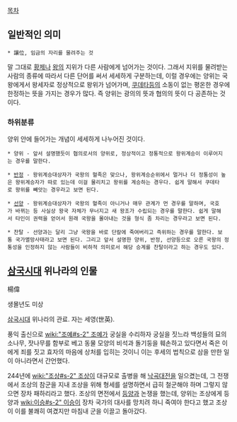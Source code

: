 [[목차]]
== 일반적인 의미 ==
 * 讓位, 임금의 자리를 물려주는 것

말 그대로 [[황제]]나 [[왕]]의 지위가 다른 사람에게 넘어가는 것이다. 그래서 지위를 물려받는 사람의 종류에 따라서 다른 단어를 써서 세세하게 구분하는데, 이럴 경우에는 양위는 국왕에게서 왕세자로 정상적으로 왕위가 넘어가며, [[쿠데타]]등의 소동이 없는 평온한 경우에 한정하는 뜻을 가지는 경우가 많다. 즉 양위는 광의의 뜻과 협의의 뜻이 다 공존하는 것이다.

=== 하위분류 ===
양위 안에 들어가는 개념이 세세하게 나누어진 것이다.

 * 양위 - 앞서 설명했듯이 협의로서의 양위로, 정상적이고 정통적으로 왕위계승이 이루어지는 경우를 말한다.

 * [[반정]] - 왕위계승대상자가 국왕의 혈족은 맞으나, 왕위계승순위에서 멀거나 더 정통성이 높은 왕위계승자가 따로 있는데 이걸 물리치고 왕위를 계승하는 경우다. 쉽게 말해서 쿠데타로 왕위를 빼앗는 경우라고 보면 된다.

 * [[선양]] - 왕위계승대상자가 국왕의 혈족이 아니거나 매우 관계가 먼 경우를 말하며, 국호가 바뀌는 등 사실상 왕국 자체가 무너지고 새 왕조가 수립되는 경우를 말한다. 쉽게 말해서 타인이 권력을 얻어서 원래 국왕을 몰아내는 것을 형식 좀 차리는 경우라고 보면 된다.

 * 찬탈 - 선양과는 달리 그냥 국왕을 바로 단칼에 죽여버리고 즉위하는 경우를 말한다. 보통 국가멸망사태라고 보면 된다. 그리고 앞서 설명한 양위, 반정, 선양등으로 오른 국왕의 정통성을 인정하지 않는 사람들이 비하적 의미로서 해당 승계를 찬탈이라고 하는 경우도 있다.

== [[삼국시대(중국)|삼국시대]] 위나라의 인물 ==
楊偉

생몰년도 미상

[[삼국시대(중국)|삼국시대]] 위나라의 관료. 자는 세영(世英).

풍익 출신으로 [[wiki:"조예#s-2" 조예]]가 궁실을 수리하자 궁실을 짓느라 백성들의 묘의 소나무, 잣나무를 함부로 베고 동물 모양의 비석과 돌기둥을 훼손하고 있다면서 죽은 이에게 죄를 짓고 효자의 마음에 상처를 입히는 것이니 이는 후세의 법칙으로 삼을 만한 일이 아니라면서 간언했다.

244년에 [[wiki:"조상#s-2" 조상]]이 대규모로 출병을 해 [[낙곡대전]]을 일으켰는데, 그 전쟁에서 조상의 참군을 지내 조상을 위해 형세를 설명하면서 급히 철군해야 하며 그렇지 않으면 장차 패하리라고 했다. 조상의 면전에서 [[등양]]과 논쟁을 했는데, 양위는 조상에게 등양과 [[wiki:이승#s-2" 이승]]이 장차 국가의 대사를 망치려 하니 죽여야 한다고 했고 조상이 이를 불쾌히 여겼지만 마침내 군을 이끌고 돌아갔다.
